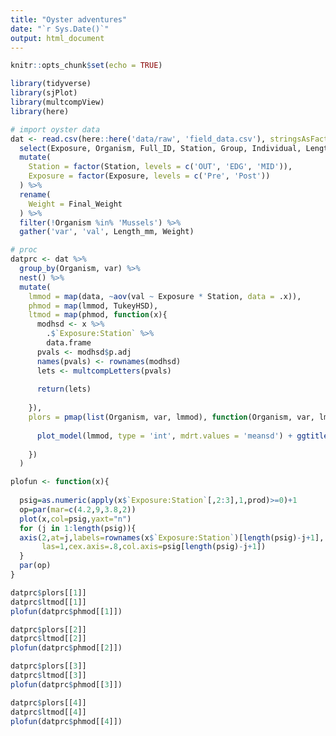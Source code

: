 ```yaml
---
title: "Oyster adventures"
date: "`r Sys.Date()`"
output: html_document
---
```


```r
knitr::opts_chunk$set(echo = TRUE)

library(tidyverse)
library(sjPlot)
library(multcompView)
library(here)

# import oyster data
dat <- read.csv(here::here('data/raw', 'field_data.csv'), stringsAsFactors = F) %>% 
  select(Exposure, Organism, Full_ID, Station, Group, Individual, Length_mm, Final_Weight) %>% 
  mutate(
    Station = factor(Station, levels = c('OUT', 'EDG', 'MID')), 
    Exposure = factor(Exposure, levels = c('Pre', 'Post'))
  ) %>% 
  rename(
    Weight = Final_Weight
  ) %>% 
  filter(!Organism %in% 'Mussels') %>% 
  gather('var', 'val', Length_mm, Weight)

# proc
datprc <- dat %>%
  group_by(Organism, var) %>% 
  nest() %>% 
  mutate(
    lmmod = map(data, ~aov(val ~ Exposure * Station, data = .x)),
    phmod = map(lmmod, TukeyHSD),
    ltmod = map(phmod, function(x){
      modhsd <- x %>% 
        .$`Exposure:Station` %>% 
        data.frame
      pvals <- modhsd$p.adj
      names(pvals) <- rownames(modhsd)
      lets <- multcompLetters(pvals)
      
      return(lets)
      
    }),
    plors = pmap(list(Organism, var, lmmod), function(Organism, var, lmmod){
      
      plot_model(lmmod, type = 'int', mdrt.values = 'meansd') + ggtitle(paste(Organism, var, sep = ', '))
      
    })
  )

```


```r
plofun <- function(x){
  
  psig=as.numeric(apply(x$`Exposure:Station`[,2:3],1,prod)>=0)+1
  op=par(mar=c(4.2,9,3.8,2))
  plot(x,col=psig,yaxt="n")
  for (j in 1:length(psig)){
  axis(2,at=j,labels=rownames(x$`Exposure:Station`)[length(psig)-j+1],
       las=1,cex.axis=.8,col.axis=psig[length(psig)-j+1])
  }
  par(op)
}

datprc$plors[[1]]
datprc$ltmod[[1]]
plofun(datprc$phmod[[1]])

datprc$plors[[2]]
datprc$ltmod[[2]]
plofun(datprc$phmod[[2]])

datprc$plors[[3]]
datprc$ltmod[[3]]
plofun(datprc$phmod[[3]])

datprc$plors[[4]]
datprc$ltmod[[4]]
plofun(datprc$phmod[[4]])
```

```r

```

